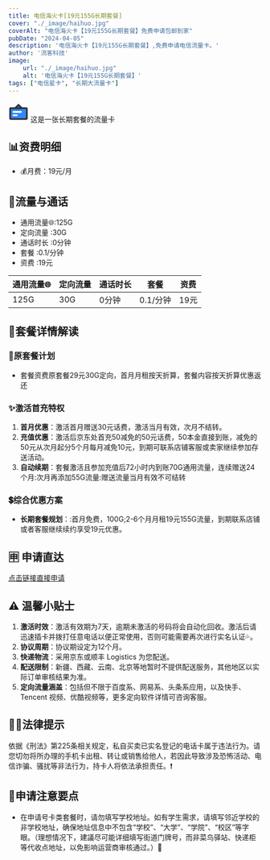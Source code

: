 ```yaml
---
title: 电信海火卡[19元155G长期套餐]
cover: "./_image/haihuo.jpg"
coverAlt: "电信海火卡【19元155G长期套餐】免费申请包邮到家"
pubDate: "2024-04-05"
description: '电信海火卡【19元155G长期套餐】,免费申请电信流量卡。'
author: '流客科技'
image:
    url: "./_image/haihuo.jpg"
    alt: '电信海火卡【19元155G长期套餐】'
tags: ["电信星卡", "长期大流量卡"]
---
```



<div class="bg-yellow-500 rounded-lg p-1 text-xl flex justify-start items-center pl-5 gap-3 my-5">
    <svg width="40" height="40" viewBox="0 0 48 48" fill="none" xmlns="http://www.w3.org/2000/svg"><rect x="4" y="15" width="40" height="26" rx="2" fill="#2F88FF" stroke="#333" stroke-width="4" stroke-linejoin="round"/><path d="M24 7L16 15H32L24 7Z" fill="#2F88FF" stroke="#333" stroke-width="4" stroke-linecap="round" stroke-linejoin="round"/><path d="M12 24H30" stroke="#FFF" stroke-width="4" stroke-linecap="round" stroke-linejoin="round"/><path d="M12 32H20" stroke="#FFF" stroke-width="4" stroke-linecap="round" stroke-linejoin="round"/></svg>
    <span>这是一张长期套餐的流量卡</span>
</div>


## 📊资费明细

- 💰月费：19元/月

## 🚀流量与通话

* 通用流量🌐:125G  
* 定向流量 :30G  
* 通话时长 :0分钟
* 套餐 :0.1/分钟
* 资费 :19元 


| 通用流量🌐|   定向流量  |  通话时长  |     套餐   |     资费   |
| --------  |  --------- | ---------  | --------- | ---------  |
|   125G    |     30G    |   0分钟    |   0.1/分钟 |    19元    |

## 🎁套餐详情解读
### 📡原套餐计划
- 套餐资费原套餐29元30G定向，首月月租按天折算，套餐内容按天折算优惠返还

### ✨激活首充特权
1. **首月优惠**：激活首月赠送30元话费，激活当月有效，次月不结转。
2. **充值优惠**：激活后京东处首充50减免的50元话费，50本金直接到账，减免的50元从次月起分5个月每月减免10元，到期可联系店铺客服或卖家继续参加存送活动。
3. **自动续期**：套餐激活且参加充值后72小时内到账70G通用流量，连续赠送24个月:次月再添加55G流量:赠送流量当月有效不可结转

### 💲综合优惠方案
- **长期套餐规划**：:首月免费，100G;2-6个月月租19元155G流量，到期联系店铺或者客服继续续约享受19元优惠。

## 🈸 申请直达
[点击链接直接申请](https://haokawx.lot-ml.com/h5order/index?pudiD=541&userid=108186)

## ⚠️ 温馨小贴士
1. **激活时效**：激活有效期为7天，逾期未激活的号码将会自动化回收。激活后请迅速插卡并拨打任意电话以便正常使用，否则可能需要再次进行实名认证💦。
2. **协议周期**：协议期设定为12个月。
3. **快递物流**：采用京东或顺丰 Logistics 为您配送。
4. **配送限制**：新疆、西藏、云南、北京等地暂时不提供配送服务，其他地区以实际订单审核结果为准。
5. **定向流量涵盖**：包括但不限于百度系、网易系、头条系应用，以及快手、 Tencent 视频、优酷视频等，更多定向软件详情可咨询客服。

## 👮‍♂️法律提示
依据《刑法》第225条相关规定，私自买卖已实名登记的电话卡属于违法行为。请您切勿将所办理的手机卡出租、转让或销售给他人，若因此导致涉及恐怖活动、电信诈骗、骚扰等非法行为，持卡人将依法承担责任。❗️

## 📝申请注意要点
- 在申请号卡类套餐时，请勿填写学校地址。如有学生需求，请填写邻近学校的非学校地址，确保地址信息中不包含“学校”、“大学”、“学院”、“校区”等字眼。（理想情况下，建議尽可能详细填写街道门牌号，而非菜鸟驿站、快递柜等代收点地址，以免影响运营商审核通过。）📍

